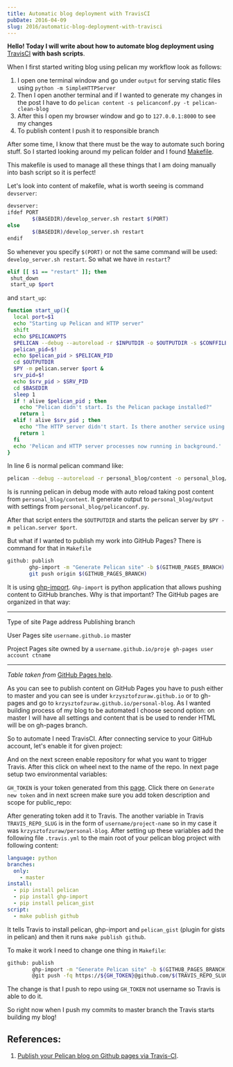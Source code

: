 ```yaml
---
title: Automatic blog deployment with TravisCI
pubDate: 2016-04-09
slug: 2016/automatic-blog-deployment-with-travisci
---
```


**Hello! Today I will write about how to automate blog deployment
using** [TravisCI](https://travis-ci.org/) **with bash scripts**.

When I first started writing blog using pelican my workflow look as
follows:

1. I open one terminal window and go under `output` for serving
   static files using `python -m SimpleHTTPServer`
2. Then I open another terminal and if I wanted to generate my changes
   in the post I have to do
   `pelican content -s pelicanconf.py -t pelican-clean-blog`
3. After this I open my browser window and go to `127.0.0.1:8000` to
   see my changes
4. To publish content I push it to responsible branch

After some time, I know that there must be the way to automate such
boring stuff. So I started looking around my pelican folder and I found
[Makefile](https://github.com/krzysztofzuraw/personal-blog/blob/master/Makefile).

This makefile is used to manage all these things that I am doing
manually into bash script so it is perfect!

Let's look into content of makefile, what is worth seeing is command
`devserver`:

```bash
devserver:
ifdef PORT
        $(BASEDIR)/develop_server.sh restart $(PORT)
else
        $(BASEDIR)/develop_server.sh restart
endif
```

So whenever you specify `$(PORT)` or not the same command will be used:
`develop_server.sh restart`. So what we have in `restart`?

```bash
elif [[ $1 == "restart" ]]; then
 shut_down
 start_up $port
```

and `start_up`:

```bash
function start_up(){
  local port=$1
  echo "Starting up Pelican and HTTP server"
  shift
  echo $PELICANOPTS
  $PELICAN --debug --autoreload -r $INPUTDIR -o $OUTPUTDIR -s $CONFFILE $PELICANOPTS &
  pelican_pid=$!
  echo $pelican_pid > $PELICAN_PID
  cd $OUTPUTDIR
  $PY -m pelican.server $port &
  srv_pid=$!
  echo $srv_pid > $SRV_PID
  cd $BASEDIR
  sleep 1
  if ! alive $pelican_pid ; then
    echo "Pelican didn't start. Is the Pelican package installed?"
    return 1
  elif ! alive $srv_pid ; then
    echo "The HTTP server didn't start. Is there another service using port" $port "?"
    return 1
  fi
  echo 'Pelican and HTTP server processes now running in background.'
}
```

In line 6 is normal pelican command like:

```bash
pelican --debug --autoreload -r personal_blog/content -o personal_blog/output -s personal_blog/pelicanconf.py
```

Is is running pelican in debug mode with auto reload taking post content
from `personal_blog/content`. It generate output to
`personal_blog/output` with settings from
`personal_blog/pelicanconf.py`.

After that script enters the `$OUTPUTDIR` and starts the pelican server
by `$PY -m pelican.server $port`.

But what if I wanted to publish my work into GitHub Pages? There is
command for that in `Makefile`

```bash
github: publish
       ghp-import -m "Generate Pelican site" -b $(GITHUB_PAGES_BRANCH) $(OUTPUTDIR)
       git push origin $(GITHUB_PAGES_BRANCH)
```

It is using [ghp-import](https://github.com/davisp/ghp-import).
`Ghp-import` is python application that allows pushing content to GitHub
branches. Why is that important? The GitHub pages are organized in that
way:

---

Type of site Page address Publishing
branch

User Pages site `username.github.io` master

Project Pages site owned by a `username.github.io/proje gh-pages user account ctname`

---


_Table taken from_ [GitHub Pages
help](https://help.github.com/articles/user-organization-and-project-pages/).

As you can see to publish content on GitHub Pages you have to push
either to master and you can see is under `krzysztofzuraw.github.io` or
to gh-pages and go to `krzysztofzuraw.github.io/personal-blog`. As I
wanted building process of my blog to be automated I choose second
option: on master I will have all settings and content that is be used
to render HTML will be on gh-pages branch.

So to automate I need TravisCI. After connecting service to your GitHub
account, let's enable it for given project:

<BlogPostImage src="2016-04-09-travis-1" alt="Travis - my repositories" />

And on the next screen enable repository for what you want to trigger
Travis. After this click on wheel next to the name of the repo. In next
page setup two environmental variables:

<BlogPostImage src="2016-04-09-travis-2" alt="Travis - env config" />

`GH_TOKEN` is your token generated from this
[page](https://github.com/settings/tokens). Click there on
`Generate new token` and in next screen make sure you add token
description and scope for public_repo:

<BlogPostImage src="2016-04-09-travis-3" alt="Travis - token" />

After generating token add it to Travis. The another variable in Travis
`TRAVIS_REPO_SLUG` is in the form of `username/project-name` so in my
case it was `krzysztofzuraw/personal-blog`. After setting up these
variables add the following file `.travis.yml` to the main root of your
pelican blog project with following content:

```yaml
language: python
branches:
  only:
    - master
install:
  - pip install pelican
  - pip install ghp-import
  - pip install pelican_gist
script:
  - make publish github
```

It tells Travis to install pelican, ghp-import and `pelican_gist` (plugin
for gists in pelican) and then it runs `make publish github`.

To make it work I need to change one thing in `Makefile`:

```bash
github: publish
        ghp-import -m "Generate Pelican site" -b $(GITHUB_PAGES_BRANCH) $(OUTPUTDIR)
        @git push -fq https://${GH_TOKEN}@github.com/$(TRAVIS_REPO_SLUG).git $(GITHUB_PAGES_BRANCH)
```

The change is that I push to repo using `GH_TOKEN` not username so
Travis is able to do it.

So right now when I push my commits to master branch the Travis starts
building my blog!

## References:

1.  [Publish your Pelican blog on Github pages via
    Travis-CI](http://blog.mathieu-leplatre.info/publish-your-pelican-blog-on-github-pages-via-travis-ci.html).
